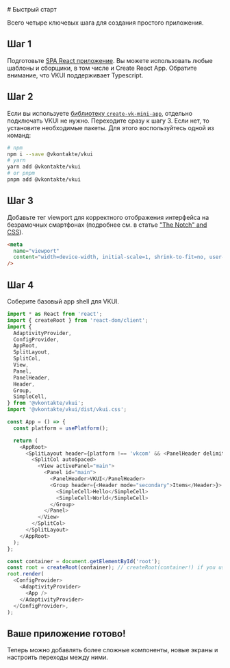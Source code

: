 <Overview>
# Быстрый старт

Всего четыре ключевых шага для создания простого приложения.

</Overview>

## Шаг 1

Подготовьте [SPA React приложение](https://ru.reactjs.org/docs/create-a-new-react-app.html). Вы можете использовать любые шаблоны и сборщики, в том числе и Create React App.
Обратите внимание, что VKUI поддерживает Typescript.

## Шаг 2

Если вы используете [библиотеку `create-vk-mini-app`](https://www.npmjs.com/package/@vkontakte/create-vk-mini-app), отдельно подключать VKUI не нужно. Переходите сразу к шагу 3.
Если нет, то установите необходимые пакеты. Для этого воспользуйтесь одной из команд:

```sh
# npm
npm i --save @vkontakte/vkui
# yarn
yarn add @vkontakte/vkui
# or pnpm
pnpm add @vkontakte/vkui
```

## Шаг 3

Добавьте тег viewport для корректного отображения интерфейса на безрамочных смартфонах (подробнее см. в статье ["The Notch" and CSS](https://css-tricks.com/the-notch-and-css/)).

```html
<meta
  name="viewport"
  content="width=device-width, initial-scale=1, shrink-to-fit=no, user-scalable=no, viewport-fit=cover"
/>
```

## Шаг 4

Соберите базовый app shell для VKUI.

```js copy
import * as React from 'react';
import { createRoot } from 'react-dom/client';
import {
  AdaptivityProvider,
  ConfigProvider,
  AppRoot,
  SplitLayout,
  SplitCol,
  View,
  Panel,
  PanelHeader,
  Header,
  Group,
  SimpleCell,
} from '@vkontakte/vkui';
import '@vkontakte/vkui/dist/vkui.css';

const App = () => {
  const platform = usePlatform();

  return (
    <AppRoot>
      <SplitLayout header={platform !== 'vkcom' && <PanelHeader delimiter="none" />}>
        <SplitCol autoSpaced>
          <View activePanel="main">
            <Panel id="main">
              <PanelHeader>VKUI</PanelHeader>
              <Group header={<Header mode="secondary">Items</Header>}>
                <SimpleCell>Hello</SimpleCell>
                <SimpleCell>World</SimpleCell>
              </Group>
            </Panel>
          </View>
        </SplitCol>
      </SplitLayout>
    </AppRoot>
  );
};

const container = document.getElementById('root');
const root = createRoot(container); // createRoot(container!) if you use TypeScript
root.render(
  <ConfigProvider>
    <AdaptivityProvider>
      <App />
    </AdaptivityProvider>
  </ConfigProvider>,
);
```

## Ваше приложение готово!

Теперь можно добавлять более сложные компоненты, новые экраны и настроить переходы между ними.
